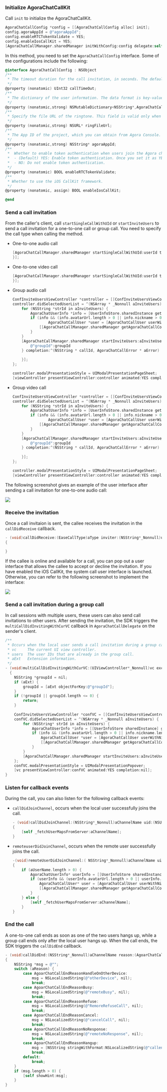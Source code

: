 <PlatformWrapper platform="ios">

### Initialize AgoraChatCallKit

Call `init` to initialize the AgoraChatCallKit.

```objective-c
AgoraChatCallConfig *config = [[AgoraChatCallConfig alloc] init];
config.agoraAppId = @"agoraAppId";
config.enableRTCTokenValidate = YES;
config.enableIosCallKit = YES;
[AgoraChatCallManager.sharedManager initWithConfig:config delegate:self];
```

In this method, you need to set the `AgoraChatCallConfig` interface. Some of the configurations include the following:

```objective-c
@interface AgoraChatCallConfig : NSObject
/**
 * The timeout duration for the call invitation, in seconds. The default value is 30.
 */
@property (nonatomic) UInt32 callTimeOut;
/**
 * The dictionary of the user information. The data format is key-value pairs, where key represents the user ID and value is EaseCallUser. 
 */
@property (nonatomic,strong) NSMutableDictionary<NSString*,AgoraChatCallUser*>* users;
/**
 * Specify the file URL of the ringtone. This field is valid only when enableIosCallKit is set to NO.
 */
@property (nonatomic,strong) NSURL* ringFileUrl;
/**
 * The App ID of the project, which you can obtain from Agora Console.
 */
@property (nonatomic,strong) NSString* agoraAppId;
/**
 *  Whether to enable token authentication when users join the Agora channel:
 *  - (Default) YES: Enable token authentication. Once you set it as YES, you must implement the callDidRequestRTCTokenForAPPId callback. After receiving this callback, you need to call setRTCToken to pass in the token to start or join a call.
 *  - NO: Do not enable token authentication.
 */
@property (nonatomic) BOOL enableRTCTokenValidate;
/**
 * Whether to use the iOS CallKit framework.
 */
@property (nonatomic, assign) BOOL enableIosCallKit;

@end
```

### Send a call invitation

From the caller's client, call `startSingleCallWithUId` or `startInviteUsers` to send a call invitation for a one-to-one call or group call. You need to specify the call type when calling the method.

- One-to-one audio call

    ```objective-c
    [AgoraChatCallManager.sharedManager startSingleCallWithUId:userId type:AgoraChatCallType1v1Audio ext:nil completion:^(NSString * callId, AgoraChatCallError * aError) {
    }];
    ```

- One-to-one video call

    ```objective-c
    [AgoraChatCallManager.sharedManager startSingleCallWithUId:userId type:AgoraChatCallType1v1Video ext:nil completion:^(NSString * callId, AgoraChatCallError * aError) {
    }];
    ```

- Group audio call

    ```objective-c
    ConfInviteUsersViewController *controller = [[ConfInviteUsersViewController alloc] initWithGroupId:groupId excludeUsers:@[AgoraChatClient.sharedClient.currentUsername]];
    controller.didSelectedUserList = ^(NSArray * _Nonnull aInviteUsers) {
        for (NSString *strId in aInviteUsers) {
            AgoraChatUserInfo *info = [UserInfoStore.sharedInstance getUserInfoById:strId];
            if (info && (info.avatarUrl.length > 0 || info.nickname > 0)) {
                    AgoraChatCallUser *user = [AgoraChatCallUser userWithNickName:info.nickname image:[NSURL URLWithString:info.avatarUrl]];
                [[AgoraChatCallManager.sharedManager getAgoraChatCallConfig] setUser:strId info:user];
            }
        }
        [AgoraChatCallManager.sharedManager startInviteUsers:aInviteUsers groupId:groupId callType:AgoraChatCallTypeMultiAudio ext:@{
            @"groupId":groupId
        } completion:^(NSString * callId, AgoraChatCallError * aError) {
                
        }];
    };
    
    controller.modalPresentationStyle = UIModalPresentationPageSheet;
    [viewController presentViewController:controller animated:YES completion:nil];
    ```

- Group video call

    ```objective-c
    ConfInviteUsersViewController *controller = [[ConfInviteUsersViewController alloc] initWithGroupId:groupId excludeUsers:@[AgoraChatClient.sharedClient.currentUsername]];
    controller.didSelectedUserList = ^(NSArray * _Nonnull aInviteUsers) {
        for (NSString *strId in aInviteUsers) {
            AgoraChatUserInfo *info = [UserInfoStore.sharedInstance getUserInfoById:strId];
            if (info && (info.avatarUrl.length > 0 || info.nickname > 0)) {
                    AgoraChatCallUser *user = [AgoraChatCallUser userWithNickName:info.nickname image:[NSURL URLWithString:info.avatarUrl]];
                [[AgoraChatCallManager.sharedManager getAgoraChatCallConfig] setUser:strId info:user];
            }
        }
        [AgoraChatCallManager.sharedManager startInviteUsers:aInviteUsers groupId:groupId callType:AgoraChatCallTypeMultiVideo ext:@{
            @"groupId":groupId
        } completion:^(NSString * callId, AgoraChatCallError * aError) {
                
        }];
    };
    
    controller.modalPresentationStyle = UIModalPresentationPageSheet;
    [viewController presentViewController:controller animated:YES completion:nil];
    ```

The following screenshot gives an example of the user interface after sending a call invitation for one-to-one audio call:

<img src="https://web-cdn.agora.io/docs-files/1655259327417" />

### Receive the invitation

Once a call invitaion is sent, the callee receives the invitation in the `callDidReceive` callback.

```objective-c
- (void)callDidReceive:(EaseCallType)aType inviter:(NSString*_Nonnull)user ext:(NSDictionary*)aExt
{

}
```

If the callee is online and available for a call, you can pop out a user interface that allows the callee to accept or decline the invitation. If you have enabled the iOS CallKit, the system call user interface is launched. Otherwise, you can refer to the following screenshot to implement the interface:

<img src="https://web-cdn.agora.io/docs-files/1655259340569" />


### Send a call invitation during a group call

In call sessions with multiple users, these users can also send call invitations to other users. After sending the invitation, the SDK triggers the `multiCallDidInvitingWithCurVC` callback in `AgoraChatCallDelegate` on the sender's client.

```objective-c
/**
 * Occurs when the local user sends a call invitation during a group call.
 * vc     The current UI view controller.
 * users  The user IDs that are already in the group call.
 * aExt   Extension information.
 */
- (void)multiCallDidInvitingWithCurVC:(UIViewController*_Nonnull)vc excludeUsers:(NSArray<NSString*> *_Nullable)users ext:(NSDictionary *)aExt
  {
    NSString *groupId = nil;
    if (aExt) {
        groupId = [aExt objectForKey:@"groupId"];
    }
    if (!groupId || groupId.length <= 0) {
        return;
    }
    
    ConfInviteUsersViewController *confVC = [[ConfInviteUsersViewController alloc] initWithGroupId:groupId excludeUsers:users];
    confVC.didSelectedUserList = ^(NSArray * _Nonnull aInviteUsers) {
        for (NSString* strId in aInviteUsers) {
            AgoraChatUserInfo *info = [[UserInfoStore sharedInstance] getUserInfoById:strId];
            if (info && (info.avatarUrl.length > 0 || info.nickname.length > 0)) {
                AgoraChatCallUser *user = [AgoraChatCallUser userWithNickName:info.nickname image:[NSURL URLWithString:info.avatarUrl]];
                [[AgoraChatCallManager.sharedManager getAgoraChatCallConfig] setUser:strId info:user];
            }
        }
        [AgoraChatCallManager.sharedManager startInviteUsers:aInviteUsers groupId:groupId callType:AgoraChatCallTypeMultiAudio ext:aExt completion:nil];
    };
    confVC.modalPresentationStyle = UIModalPresentationPopover;
    [vc presentViewController:confVC animated:YES completion:nil];
}
```

### Listen for callback events

During the call, you can also listen for the following callback events:

- `callDidJoinChannel`, occurs when the local user successfully joins the call.

    ```objective-c
    - (void)callDidJoinChannel:(NSString*_Nonnull)aChannelName uid:(NSUInteger)aUid
    {
        [self _fetchUserMapsFromServer:aChannelName];
    }
    ```

- `remoteuserDidJoinChannel`, occurs when the remote user successfully joins the call.

    ```objective-c
    -(void)remoteUserDidJoinChannel:( NSString*_Nonnull)aChannelName uid:(NSInteger)aUid username:(NSString*_Nullable)aUserName
    {
        if (aUserName.length > 0) {
            AgoraChatUserInfo* userInfo = [[UserInfoStore sharedInstance] getUserInfoById:aUserName];
            if (userInfo && (userInfo.avatarUrl.length > 0 || userInfo.nickname.length > 0)) {
                AgoraChatCallUser* user = [AgoraChatCallUser userWithNickName:userInfo.nickname image:[NSURL URLWithString:userInfo.avatarUrl]];
                [[AgoraChatCallManager.sharedManager getAgoraChatCallConfig] setUser:aUserName info:user];
            }
        } else {
            [self _fetchUserMapsFromServer:aChannelName];
        }
    }
    ```

### End the call

A one-to-one call ends as soon as one of the two users hangs up, while a group call ends only after the local user hangs up. When the call ends, the SDK triggers the `callDidEnd` callback.


```objective-c
- (void)callDidEnd:(NSString*_Nonnull)aChannelName reason:(AgoarChatCallEndReason)aReason time:(int)aTm type:(AgoraChatCallType)aType
{
    NSString *msg = @"";
    switch (aReason) {
        case AgoarChatCallEndReasonHandleOnOtherDevice:
            msg = NSLocalizedString(@"otherDevice", nil);
            break;
        case AgoarChatCallEndReasonBusy:
            msg = NSLocalizedString(@"remoteBusy", nil);
            break;
        case AgoarChatCallEndReasonRefuse:
            msg = NSLocalizedString(@"RemoreRefuseCall", nil);
            break;
        case AgoarChatCallEndReasonCancel:
            msg = NSLocalizedString(@"cancelCall", nil);
            break;
        case AgoarChatCallEndReasonNoResponse:
            msg = NSLocalizedString(@"remoteNoResponse", nil);
            break;
        case AgoarChatCallEndReasonHangup:
            msg = [NSString stringWithFormat:NSLocalizedString(@"callendPrompt", nil),aTm];
            break;
        default:
            break;
    }
    if (msg.length > 0) {
        [self showHint:msg];
    }
}
```

</PlatformWrapper>